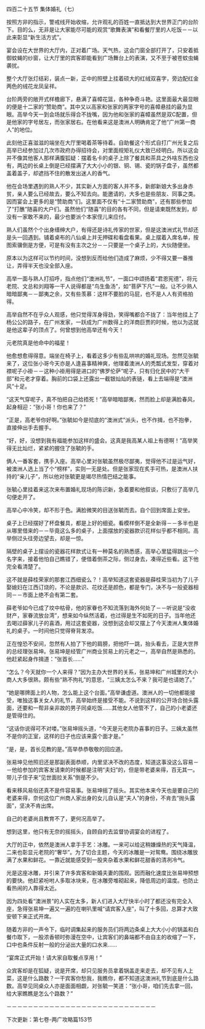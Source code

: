 

四百二十五节 集体婚礼（七）

按照方非的指示，警戒线开始收缩，允许观礼的百姓一直抵达到大世界正门的台阶下。目的么，无非是让大家能尽可能的观赏“歌舞表演”和看餐厅里的人吃饭－－以此来彰显“新生活方式”。

宴会设在大世界的大厅内，正对着广场。天气热，这会门窗全部打开了，只安着抵御蚊蝇的纱窗，让大厅里的宾客即能看到广场舞台上的表演，又不至于被苍蚊虫蝇袭扰。

整个大厅张灯结彩，装点一新，正中的照壁上挂着硕大的红绒双喜字，旁边配红金两色的绒花龙凤呈祥。

台阶两旁的敞开式样檐廊下，悬满了喜幛花篮，各种争奇斗艳。这里面最大最显眼的便是十二家的“赞助商”。其中又以高家和张家的两家字号的喜幛悬挂的最为显眼。高举今天一到会场就乐得合不拢嘴，因为他和张家的喜幛虽然是双C配置，但是他家的字号居左，而张家居右。在他看来这是澳洲人明确肯定了他“广州第一商人”的地位。

此刻他正喜滋滋的端坐在大厅里喝着茶等待着。自助餐这个形式自打广州光复之后高举已经参加过几次市政府办得招待会，对里面规矩礼仪大致已经明白。所以这会并不像其他客人那样满腹狐疑：摆着名卡的桌子上除了餐具和茶具之外啥东西也没有，两边的长桌上倒是已经摆满了大大小小的银、铜、锡、瓷的锅子盘子，虽然都盖着盖子，却遮挡不住的散发出迷人的香气。

他在会场里遇到的熟人不少，其实新人方面的客人并不多，新郎新娘大多出身赤贫，亲人要么已经故去，要么不知去向。能邀请的，大多也是些朋友、同事之类。因而宴会上更多的是“赞助商”们。这里面不仅有“十二家赞助商”，还有那些参加了“打醮”随喜的大户们。虽然他们“随喜”的目的各有不同，但是请柬既然发到，却没有一家敢不来的，最少也要派个本家侄儿来应付。

熟人们虽然个个出身缙绅大户，有得还是诗礼传家的世家，但是这澳洲式礼节却还是头一回遇到。铺着桌布的八仙桌上并无押碟和看盘看果。桌上摆着入席名单，按图索骥倒是方便，可是有没有主次之分－－只要是一个桌子上的，大伙随便坐。

原本以为这样可以节约时间，没想到反而给他们造成了麻烦，少不得又要一番推让，弄得半天也没全部入座。

高举一面与熟人打招呼，指点他们“澳洲礼节”，一面口中颂扬着“君恩宪德”，将元老院、文总和刘翔等一干人说得都是“鸟生鱼汤”，如“菩萨下凡”一般。让不少熟人暗暗鄙夷－－鄙夷之余，又有些羡慕：这样不要脸的马屁，也不是人人有资格拍得。

高举自然不在乎众人观感，他只觉得浑身得劲，笑得嘴都合不拢了：当年他挂上了杨公公的路子，在广州发家，一跃成为广州数得上的洋商巨贾的时候，他以为这就是他这辈子的顶点了。何曾想到他高举还有今天！

元老院真是他命中的福星！

他愈想愈得得意。端坐在椅子上，看着这多少有些乱哄哄的婚礼现场。忽然见张毓来了，这位张小哥今天亦是人逢喜事精神爽，他理着澳洲人的秃瓢式发型，穿着对襟呢子小褂－－这种小褂用得是进口的“佛罗伦萨”呢子，只有归化民中的“大干部”和元老才穿着。胸前的口袋上还露出一截银灿灿的表链，看上去端得是“澳洲风”十足。

“这天气穿呢子，真不怕把自己给捂死！”高举暗暗鄙夷，然而脸上却是满脸春风，起身相迎：“张小哥！你也来了？”

“正是，高老爷你好啊。”张毓如今是彻底的“澳洲式”派头，也不作揖，也不抱拳，直接伸出手去握手。

“好，好，没想到我有福能参加这样的盛会。这真是我高某人祖上有德啊！”高举笑得无比灿烂，紧紧的握住了张毓的手。

俩人一番客套，携手入座。高举心里对张毓虽然极尽鄙夷，觉得他不过是运气好，被澳洲人选上当了个“榜样”，实则一无是处。但是张家现在炙手可热，是澳洲人扶持的“亲儿子”，所以他对张毓更是竭尽热情巴结之能事。

张毓心里挂着来这次来布置婚礼现场的陈识新，急着要和他叙谈，只敷衍了高举几句便走开了。

高举心中冷笑，却不形于色。满脸微笑的目送张毓而去。自个回到席面上安坐。

桌子上已经摆好了杯盘餐具，都是上好的细瓷。看模样倒不是全新得－－多半也是从哪里借来的－－毕竟这么多的桌子，上面摆放的瓷器款识花样似乎都不相同。高举侧过头往旁边望去，却是一惊。

隔壁的桌子上摆设的瓷器花样款式让有一种莫名的熟悉感，高举心里猛得跳出一个名字来，接着他怕自己瞧错了，便借着倒茶之际，侧过身去，凑得近些看。这下他完全看清楚了。

这不就是薛桂荣家的那套江西细瓷么？！高举知道这套瓷器是薛桂荣当初为了儿子娶媳妇在江西订烧的，不论是款识、花纹还是颜色，都是专门，决不与一般瓷器相同－－市面上绝不会有第二套。

薛老爷如今已成了坟中枯骨，他的家眷也不知流落到海外何处了－－听说是“没收财产，家眷流放台湾”，想来如今纵然活着，也过得是生不如死的日子。当年他还去喝过薛家儿子的喜酒，用过这套瓷器，没想到这会却又摆上了今天澳洲人集体婚礼的桌子。一时间他只觉得脊背发凉。

正在惶恐不安间，忽然有人拍了下他的肩膀，把他吓一跳，抬头看去，正是大世界的总经理张易坤。张易坤是经管广州商业贸易上的元老之一，高举自然是熟悉的。他赶紧起身作揖道：“张首长……”

“怎么？今天就你一个人来得？”因为主办大世界的关系，张易坤和广州城里的大小商人大多很熟，颇有些“熟不拘礼”的意思，“三姨太怎么不来？我可是也请她了。”

“她是哪牌面上的人物，怎么能上这个台面。”高举谦虚道。澳洲人的一切他都能接受，唯独这事关女人的礼节，高举始终是接受不能。不说到这样的公开场合抛头露面，还要和一帮非亲非故的男子同桌吃饭……其他女人他管不了，自己的小老婆还是管得住的。

“这话你说得可不对喽。”张易坤摇头道，“今天是元老院办喜事的日子。三姨太虽然不是你的正室，这样的日子也应该来露个面才是。”

“是，是，首长见教的是。”高举恭恭敬敬的回应道。

张易坤见他照旧还是那副表面恭顺，内里坚决不改的态度，知道这事没这么容易－－他给参加的宾客发请柬的时候都是注明“夫妇”的，但是带老婆来得，百无其一。带儿子侄子来“见世面拉关系”倒是不少。

看来移风易俗还真不是件容易事。张易坤摇了摇头。其实他本来今天也是要自己的老婆来得，奈何这位广州商人家出身的女儿自认是“夫人”的身份，不肯去“抛头露面”，坚决不肯出席。

自己的老婆尚且教育不了，更何况高举了。

想到这里，他只有无奈的摇摇头，自顾自的去监督协调宴会的进程了。

大厅的正中，依然是澳洲人拿手手艺：冰雕。一来可以给这稍嫌燥热的天气降温，二来也彰显元老院的“奢华”。为了切合主题，今天的冰雕是一对鸳鸯。围绕冰雕放满了水果和鲜花。一靠近就能感受到一股夹杂着水果和鲜花甜香的清冽冷气。

光是这座冰雕，并引来了许多宾客和新婚夫妻的围观。因而融化速度比张易坤预想的要快。他赶紧吩咐人多取冰块来，在冰雕旁堆砌起来，降低周边的温度。也防止看热闹的人靠得太近。

因为四处看“澳洲景”的人实在太多，新人们进入大厅快半小时了都还没有完全入座，急得张易坤一遍又一遍的在喇叭里喊“请宾客入座”，叫了十多回，总算才大致安顿下来正式开席。

随着方非的一声令下，临时调集起来的服务员们将两边条桌上大大小小的锅盖和白餐巾取下，一股浓香顿时弥漫在空中，让宾客们的鼻端都不由自主的收缩了一下，口中也条件反射一般的分泌出大量的口水来……

“宴席正式开始！请大家自取餐点享用！”

众宾客却是在狐疑，说是开席，却只见服务员拿着锅盖走来走去，却不见有人上菜，这是什么路数？一干宾客你愁我，我瞧你，都不知道这澳洲礼节到底是什么路数。高举见同桌众人亦是面面相觑，对张毓一笑道：“张小哥，咱们先去拿一回，给大家瞧瞧是怎么个路数？”

－－－－－－－－－－－－－－－－－－－－－－－－－－－－

下次更新：第七卷-两广攻略篇153节

